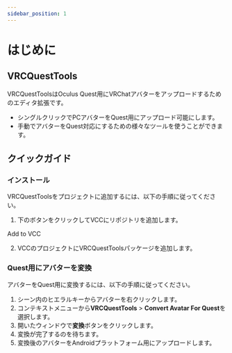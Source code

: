 ```yaml
---
sidebar_position: 1
---
```



# はじめに

## VRCQuestTools

VRCQuestToolsはOculus Quest用にVRChatアバターをアップロードするためのエディタ拡張です。

- シングルクリックでPCアバターをQuest用にアップロード可能にします。
- 手動でアバターをQuest対応にするための様々なツールを使うことができます。

## クイックガイド

### インストール

VRCQuestToolsをプロジェクトに追加するには、以下の手順に従ってください。

1. 下のボタンをクリックしてVCCにリポジトリを追加します。

  <p>
    <Link
      target={null}
      className="button button--primary button--lg"
      to="vcc://vpm/addRepo?url=https://kurotu.github.io/vpm-repos/vpm.json">
      <Translate>
        Add to VCC
      </Translate>
    </Link>
  </p>

2. VCCのプロジェクトにVRCQuestToolsパッケージを追加します。

### Quest用にアバターを変換

アバターをQuest用に変換するには、以下の手順に従ってください。

1. シーン内のヒエラルキーからアバターを右クリックします。
2. コンテキストメニューから**VRCQuestTools** > **Convert Avatar For Quest**を選択します。
3. 開いたウィンドウで**変換**ボタンをクリックします。
4. 変換が完了するのを待ちます。
5. 変換後のアバターをAndroidプラットフォーム用にアップロードします。

